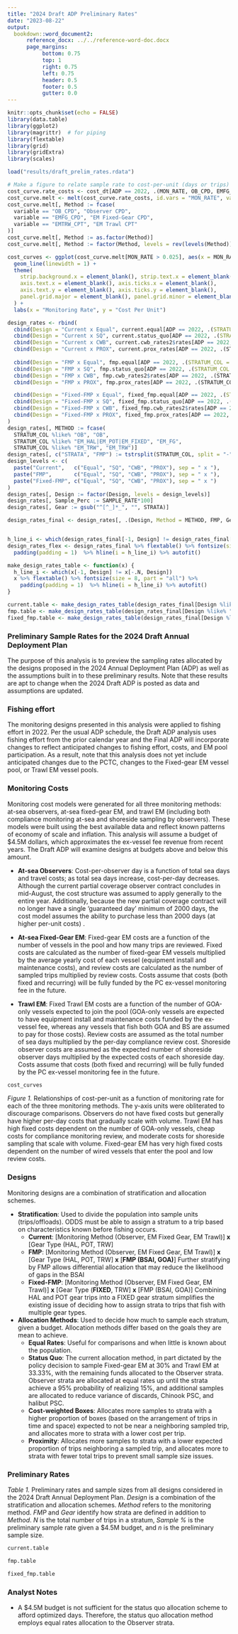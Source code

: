 ```yaml
---
title: "2024 Draft ADP Preliminary Rates"
date: "2023-08-22"
output:
  bookdown::word_document2:
      reference_docx: ../../reference-word-doc.docx
      page_margins:
           bottom: 0.75 
           top: 1
           right: 0.75
           left: 0.75
           header: 0.5 
           footer: 0.5 
           gutter: 0.0 
---
```


```r
knitr::opts_chunk$set(echo = FALSE)
library(data.table)
library(ggplot2)
library(magrittr)  # for piping
library(flextable)
library(grid)
library(gridExtra)
library(scales) 
```

```r
load("results/draft_prelim_rates.rdata")
```

```r
# Make a figure to relate sample rate to cost-per-unit (days or trips)
cost_curve.rate_costs <- cost_dt[ADP == 2022, .(MON_RATE, OB_CPD, EMFG_CPD, EMTRW_CPT)]
cost_curve.melt <- melt(cost_curve.rate_costs, id.vars = "MON_RATE", value.vars = c("OB_CPD", "EMFG_CPD", "EMTRW_CPT"))
cost_curve.melt[, Method := fcase(
  variable == "OB_CPD", "Observer CPD",
  variable == "EMFG_CPD", "EM Fixed-Gear CPD",
  variable == "EMTRW_CPT", "EM Trawl CPT"
)]
cost_curve.melt[, Method := as.factor(Method)]
cost_curve.melt[, Method := factor(Method, levels = rev(levels(Method)))]

cost_curves <- ggplot(cost_curve.melt[MON_RATE > 0.025], aes(x = MON_RATE, y = value)) + facet_grid(Method ~ "", scales = "free_y") + 
  geom_line(linewidth = 1) + 
  theme(
    strip.background.x = element_blank(), strip.text.x = element_blank(),
    axis.text.x = element_blank(), axis.ticks.x = element_blank(),
    axis.text.y = element_blank(), axis.ticks.y = element_blank(),
    panel.grid.major = element_blank(), panel.grid.minor = element_blank()
  ) + 
  labs(x = "Monitoring Rate", y = "Cost Per Unit") 
```

```r

design_rates <- rbind(
  cbind(Design = "Current x Equal", current.equal[ADP == 2022, .(STRATUM_COL = STRATA, STRATA_N, SAMPLE_RATE = MON_RATE, n = round(MON_N))]),
  cbind(Design = "Current x SQ", current.status_quo[ADP == 2022, .(STRATUM_COL = STRATA, STRATA_N, SAMPLE_RATE = MON_RATE, n = round(MON_N))]),
  cbind(Design = "Current x CWB", current.cwb_rates2$rates[ADP == 2022, .(STRATUM_COL, STRATA_N, SAMPLE_RATE = round(fh, 4), n = round(STRATA_N * fh))]),
  cbind(Design = "Current x PROX", current.prox_rates[ADP == 2022, .(STRATUM_COL, STRATA_N, SAMPLE_RATE, n = round(n))]),
  
  cbind(Design = "FMP x Equal", fmp.equal[ADP == 2022, .(STRATUM_COL = STRATA, STRATA_N, SAMPLE_RATE = MON_RATE, n = round(MON_N))]),
  cbind(Design = "FMP x SQ", fmp.status_quo[ADP == 2022, .(STRATUM_COL = STRATA, STRATA_N, SAMPLE_RATE = MON_RATE, n = round(MON_N))]),
  cbind(Design = "FMP x CWB", fmp.cwb_rates2$rates[ADP == 2022, .(STRATUM_COL, STRATA_N, SAMPLE_RATE = round(fh, 4), n = round(STRATA_N * fh))]),
  cbind(Design = "FMP x PROX", fmp.prox_rates[ADP == 2022, .(STRATUM_COL, STRATA_N, SAMPLE_RATE, n = round(n))]),

  cbind(Design = "Fixed-FMP x Equal", fixed_fmp.equal[ADP == 2022, .(STRATUM_COL = STRATA, STRATA_N, SAMPLE_RATE = MON_RATE, n = round(MON_N))]),
  cbind(Design = "Fixed-FMP x SQ", fixed_fmp.status_quo[ADP == 2022, .(STRATUM_COL = STRATA, STRATA_N, SAMPLE_RATE = MON_RATE, n = round(MON_N))]),
  cbind(Design = "Fixed-FMP x CWB", fixed_fmp.cwb_rates2$rates[ADP == 2022, .(STRATUM_COL, STRATA_N, SAMPLE_RATE = round(fh, 4), n = round(STRATA_N * fh))]),
  cbind(Design = "Fixed-FMP x PROX", fixed_fmp.prox_rates[ADP == 2022, .(STRATUM_COL, STRATA_N, SAMPLE_RATE, n = round(n))])
)
design_rates[, METHOD := fcase(
  STRATUM_COL %like% "OB", "OB",
  STRATUM_COL %like% "EM_HAL|EM_POT|EM_FIXED", "EM_FG",
  STRATUM_COL %like% "EM_TRW", "EM_TRW")]
design_rates[, c("STRATA", "FMP") := tstrsplit(STRATUM_COL, split = "-")]
design_levels <- c(
  paste("Current",   c("Equal", "SQ", "CWB", "PROX"), sep = " x "),
  paste("FMP",       c("Equal", "SQ", "CWB", "PROX"), sep = " x "),
  paste("Fixed-FMP", c("Equal", "SQ", "CWB", "PROX"), sep = " x ")
)
design_rates[, Design := factor(Design, levels = design_levels)]
design_rates[, Sample_Perc := SAMPLE_RATE*100]
design_rates[, Gear := gsub("^[^_]*_", "", STRATA)]

design_rates_final <- design_rates[, .(Design, Method = METHOD, FMP, Gear, N = STRATA_N, `Sample %` = Sample_Perc, n)]


h_line_i <- which(design_rates_final[-1, Design] != design_rates_final[-.N, Design])
design_rates_flex <- design_rates_final %>% flextable() %>% fontsize(size = 8, part = "all") %>%
  padding(padding = 1)  %>% hline(i = h_line_i) %>% autofit() 

make_design_rates_table <- function(x) {
  h_line_i <- which(x[-1, Design] != x[-.N, Design])
  x %>% flextable() %>% fontsize(size = 8, part = "all") %>%
    padding(padding = 1)  %>% hline(i = h_line_i) %>% autofit() 
}

current.table <- make_design_rates_table(design_rates_final[Design %like% "^Current x"])
fmp.table <- make_design_rates_table(design_rates_final[Design %like% "^FMP x"])
fixed_fmp.table <- make_design_rates_table(design_rates_final[Design %like% "^Fixed-FMP x"])


```

### Preliminary Sample Rates for the 2024 Draft Annual Deployment Plan

The purpose of this analysis is to preview the sampling rates allocated by the designs proposed in the 2024 Annual Deployment Plan (ADP) as well as the assumptions built in to these preliminary results. Note that these results are apt to change when the 2024 Draft ADP is posted as data and assumptions are updated.


### Fishing effort 
The monitoring designs presented in this analysis were applied to fishing effort in 2022. Per the usual ADP schedule, the Draft ADP analysis uses fishing effort from the prior calendar year and the Final ADP will incorporate changes to reflect anticipated changes to fishing effort, costs, and EM pool participation. As a result, note that this analysis does not yet include anticipated changes due to the PCTC, changes to the Fixed-gear EM vessel pool, or Trawl EM vessel pools.


### Monitoring Costs

Monitoring cost models were generated for all three monitoring methods: at-sea observers, at-sea fixed-gear EM, and trawl EM (including both compliance monitoring at-sea and shoreside sampling by observers). These models were built using the best available data and reflect known patterns of economy of scale and inflation. This analysis will assume a budget of $4.5M dollars, which approximates the ex-vessel fee revenue from recent years. The Draft ADP will examine designs at budgets above and below this amount.

* **At-sea Observers**: Cost-per-observer day is a function of total sea days and travel costs; as total sea days increase, cost-per-day decreases. Although the current partial coverage observer contract concludes in mid-August, the cost structure was assumed to apply generally to the entire year. Additionally, because the new partial coverage contract will no longer have a single ‘guaranteed day’ minimum of 2000 days, the cost model assumes the ability to purchase less than 2000 days (at higher per-unit costs) .

* **At-sea Fixed-Gear EM**: Fixed-gear EM costs are a function of the number of vessels in the pool and how many trips are reviewed. Fixed costs are calculated as the number of fixed-gear EM vessels multiplied by the average yearly cost of each vessel (equipment install and maintenance costs), and review costs are calculated as the number of sampled trips multiplied by review costs. Costs assume that costs (both fixed and recurring) will be fully funded by the PC ex-vessel monitoring fee in the future.

* **Trawl EM**: Fixed Trawl EM costs are a function of the number of GOA-only vessels expected to join the pool (GOA-only vessels are expected to have equipment install and maintenance costs funded by the ex-vessel fee, whereas any vessels that fish both GOA and BS are assumed to pay for those costs). Review costs are assumed as the total number of sea days multiplied by the per-day compliance review cost. Shoreside observer costs are assumed as the expected number of shoreside observer days multiplied by the expected costs of each shoreside day. Costs assume that costs (both fixed and recurring) will be fully funded by the PC ex-vessel monitoring fee in the future.

```r
cost_curves
```

*Figure 1.* Relationships of cost-per-unit as a function of monitoring rate for each of the three monitoring methods. The y-axis units were obliterated to discourage comparisons. Observers do not have fixed costs but generally have higher per-day costs that gradually scale with volume. Trawl EM has high fixed costs dependent on the number of GOA-only vessels, cheap costs for compliance monitoring review, and moderate costs for shoreside sampling that scale with volume. Fixed-gear EM has very high fixed costs dependent on the number of wired vessels that enter the pool and low review costs. 


### Designs

Monitoring designs are a combination of stratification and allocation schemes. 

* **Stratification**: Used to divide the population into sample units (trips/offloads). ODDS must be able to assign a stratum to a trip based on characteristics known before fishing occurs.
  + **Current**: [Monitoring Method (Observer, EM Fixed Gear, EM Trawl)] **x** [Gear Type (HAL, POT, TRW]
  + **FMP**: 	[Monitoring Method (Observer, EM Fixed Gear, EM Trawl)] **x** [Gear Type (HAL, POT, TRW] **x** [**FMP (BSAI, GOA)**]
Further stratifying by FMP allows differential allocation that may reduce the likelihood of gaps in the BSAI 
  + **Fixed-FMP**:	[Monitoring Method (Observer, EM Fixed Gear, EM Trawl)] **x** [Gear Type (**FIXED**, TRW] **x** [FMP (BSAI, GOA)]
Combining HAL and POT gear trips into a FIXED gear stratum simplifies the existing issue of deciding how to assign strata to trips that fish with multiple gear types. 

* **Allocation Methods**:
Used to decide how much to sample each stratum, given a budget. Allocation methods differ based on the goals they are mean to achieve.
  + **Equal Rates**: Useful for comparisons and when little is known about the population.
  + **Status Quo**: The current allocation method, in part dictated by the policy decision to sample Fixed-gear EM at 30% and Trawl EM at 33.33%, with the remaining funds allocated to the Observer strata. Observer strata are allocated at equal rates up until the strata achieve a 95% probability of realizing 15%, and additional samples are allocated to reduce variance of discards, Chinook PSC, and halibut PSC.
  + **Cost-weighted Boxes**: Allocates more samples to strata with a higher proportion of boxes (based on the arrangement of trips in time and space) expected to not be near a neighboring sampled trip, and allocates more to strata with a lower cost per trip.
  + **Proximity**: Allocates more samples to strata with a lower expected proportion of trips neighboring a sampled trip, and allocates more to strata with fewer total trips to prevent small sample size issues.

### Preliminary Rates

*Table 1.* Preliminary rates and sample sizes from all designs considered in the 2024 Draft Annual Deployment Plan. *Design* is a combination of the stratification and allocation schemes. *Method* refers to the monitoring method. *FMP* and *Gear* identify how strata are defined in addition to *Method*. *N* is the total number of trips in a stratum, *Sample %* is the preliminary sample rate given a $4.5M budget, and *n* is the preliminary sample size.

```r
current.table
```

\newpage
```r
fmp.table
```

\newpage
```r
fixed_fmp.table
```


### Analyst Notes

- A $4.5M budget is not sufficient for the status quo allocation scheme to afford optimized days. Therefore, the status quo allocation method employs equal rates allocation to the Observer strata.
